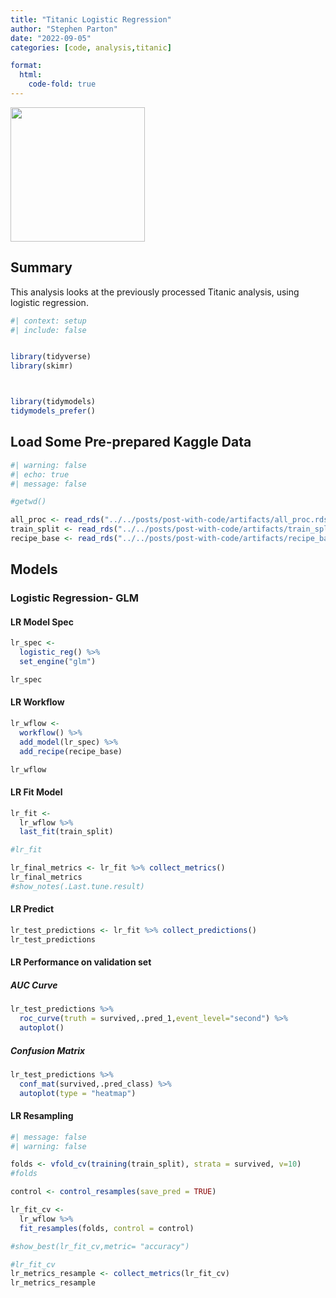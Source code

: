 ```yaml
---
title: "Titanic Logistic Regression"
author: "Stephen Parton"
date: "2022-09-05"
categories: [code, analysis,titanic]

format: 
  html: 
    code-fold: true
---
```


![](thumbnail.jpg){width="215"}

## Summary

This analysis looks at the previously processed Titanic analysis, using logistic regression.

```r
#| context: setup
#| include: false


library(tidyverse)
library(skimr)



library(tidymodels)
tidymodels_prefer()

```

## Load Some Pre-prepared Kaggle Data

```r
#| warning: false
#| echo: true
#| message: false

#getwd()

all_proc <- read_rds("../../posts/post-with-code/artifacts/all_proc.rds")
train_split <- read_rds("../../posts/post-with-code/artifacts/train_split.rds")
recipe_base <- read_rds("../../posts/post-with-code/artifacts/recipe_base.rds")

```

## Models

### Logistic Regression- GLM

#### LR Model Spec

```r
lr_spec <-  
  logistic_reg() %>% 
  set_engine("glm")

lr_spec


```

#### LR Workflow

```r
lr_wflow <- 
  workflow() %>% 
  add_model(lr_spec) %>% 
  add_recipe(recipe_base)

lr_wflow

```

#### LR Fit Model

```r

lr_fit <- 
  lr_wflow %>% 
  last_fit(train_split)

#lr_fit

lr_final_metrics <- lr_fit %>% collect_metrics()
lr_final_metrics 
#show_notes(.Last.tune.result)
```

#### LR Predict

```r


lr_test_predictions <- lr_fit %>% collect_predictions()
lr_test_predictions
```

#### LR Performance on validation set

##### AUC Curve

```r



lr_test_predictions %>% 
  roc_curve(truth = survived,.pred_1,event_level="second") %>% 
  autoplot()

```

##### Confusion Matrix

```r

lr_test_predictions %>% 
  conf_mat(survived,.pred_class) %>% 
  autoplot(type = "heatmap")

```

#### LR Resampling

```r
#| message: false
#| warning: false

folds <- vfold_cv(training(train_split), strata = survived, v=10)
#folds

control <- control_resamples(save_pred = TRUE)

lr_fit_cv <- 
  lr_wflow %>% 
  fit_resamples(folds, control = control)

#show_best(lr_fit_cv,metric= "accuracy")

#lr_fit_cv
lr_metrics_resample <- collect_metrics(lr_fit_cv)
lr_metrics_resample

```
